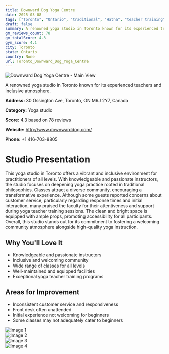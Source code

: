 ```yaml
---
title: Downward Dog Yoga Centre
date: 2025-03-08
tags: ["Toronto", "Ontario", "traditional", "Hatha", "teacher training", "community", "inclusive", "Toronto"]  
draft: false
summary: A renowned yoga studio in Toronto known for its experienced teachers and inclusive atmosphere.
gm_reviews_count: 78
gm_totalScore: 4.3
gym_score: 4.1
city: Toronto
state: Ontario
country: None
url: Toronto_Downward_Dog_Yoga_Centre
---
```


<div className="aspect-[16/9] relative my-8">
  <img 
    src="https://lh5.googleusercontent.com/p/AF1QipO-vC1q64Bg_UJmBf8XPdGFhB9V6Jvi60gBQIkL=w1920-h1080-k-no"
    alt="Downward Dog Yoga Centre - Main View"
    className="object-cover absolute inset-0 w-full h-full rounded-lg"
  />
</div>

A renowned yoga studio in Toronto known for its experienced teachers and inclusive atmosphere.

**Address:** 30 Ossington Ave, Toronto, ON M6J 2Y7, Canada

**Category:** Yoga studio

**Score:** 4.3 based on 78 reviews

**Website:** http://www.downwarddog.com/

**Phone:** +1 416-703-8805

# Studio Presentation

This yoga studio in Toronto offers a vibrant and inclusive environment for practitioners of all levels. With knowledgeable and passionate instructors, the studio focuses on deepening yoga practice rooted in traditional philosophies. Classes attract a diverse community, encouraging a transformative experience. Although some guests reported concerns about customer service, particularly regarding response times and initial interaction, many praised the faculty for their attentiveness and support during yoga teacher training sessions. The clean and bright space is equipped with ample props, promoting accessibility for all participants. Overall, this studio stands out for its commitment to fostering a welcoming community atmosphere alongside high-quality yoga instruction.



## Why You'll Love It

- Knowledgeable and passionate instructors
- Inclusive and welcoming community
- Wide range of classes for all levels
- Well-maintained and equipped facilities
- Exceptional yoga teacher training programs

## Areas for Improvement

- Inconsistent customer service and responsiveness
- Front desk often unattended
- Initial experience not welcoming for beginners
- Some classes may not adequately cater to beginners

<div className="grid grid-cols-1 xl:grid-cols-2 gap-4 my-8">
<div className="aspect-[4/3] relative"><img src="https://lh5.googleusercontent.com/p/AF1QipOtap5QGiT07e8dmBQxiHz-ZY-RGx7MvffnBRaO=w1920-h1080-k-no" alt="Image 1" className="object-cover absolute inset-0 w-full h-full rounded-lg" /></div>
<div className="aspect-[4/3] relative"><img src="https://lh5.googleusercontent.com/p/AF1QipNXi0ZB0qIEBKvbxfIo_KhP97zzUJihfIIbHUqy=w1920-h1080-k-no" alt="Image 2" className="object-cover absolute inset-0 w-full h-full rounded-lg" /></div>
<div className="aspect-[4/3] relative"><img src="https://lh5.googleusercontent.com/p/AF1QipN9Fukhdk48uhXqR92SlEUh2MzUpcO7vFa10AtN=w1920-h1080-k-no" alt="Image 3" className="object-cover absolute inset-0 w-full h-full rounded-lg" /></div>
<div className="aspect-[4/3] relative"><img src="https://lh5.googleusercontent.com/p/AF1QipPdbgxJXeL85-r6-e-xkpujLTrLDdoH0zbMTatL=w1920-h1080-k-no" alt="Image 4" className="object-cover absolute inset-0 w-full h-full rounded-lg" /></div>
</div>